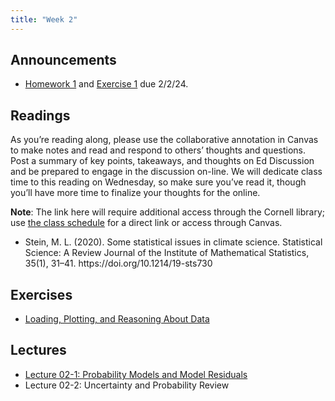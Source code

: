 ```yaml
---
title: "Week 2"
---
```


## Announcements

- [Homework 1](../assignments/hw01/hw01.qmd) and [Exercise 1](../exercises/ex01/ex01.qmd) due 2/2/24.

## Readings

As you're reading along, please use the collaborative annotation in Canvas to make notes and read and respond to others' thoughts and questions. Post a summary of key points, takeaways, and thoughts on Ed Discussion and be prepared to engage in the discussion on-line. We will dedicate class time to this reading on Wednesday, so make sure you've read it, though you'll have more time to finalize your thoughts for the online.

**Note**: The link here will require additional access through the Cornell library; use [the class schedule](../schedule.qmd) for a direct link or access through Canvas.

- Stein, M. L. (2020). Some statistical issues in climate science. Statistical Science: A Review Journal of the Institute of Mathematical Statistics, 35(1), 31–41. https://doi.org/10.1214/19-sts730

## Exercises

- [Loading, Plotting, and Reasoning About Data](../exercises/ex01/ex01.qmd)

## Lectures

- [Lecture 02-1: Probability Models and Model Residuals](../slides/lecture02-1.qmd)
- Lecture 02-2: Uncertainty and Probability Review